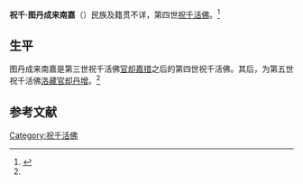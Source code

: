 '''祝千·图丹成来南嘉'''（{{bd|？||？|}}）民族及籍贯不详，第四世[[祝千活佛|祝千活佛]]。<ref name=dzls>{{Cite web |url=http://www.dizh.net/Info/1/19851/index.aspx |title=内蒙古鄂尔多斯市准格尔旗准格尔召（宝堂寺），地藏莲社，2008-05-23 |accessdate=2013-07-14 |archive-date=2013-07-15 |archive-url=https://archive.is/20130715090801/http://www.dizh.net/Info/1/19851/index.aspx |dead-url=no }}</ref>

==生平==
图丹成来南嘉是第三世祝千活佛[[祝千·官却嘉措|官却嘉措]]之后的第四世祝千活佛。其后，为第五世祝千活佛[[祝千·洛藏官却丹增|洛藏官却丹增]]。<ref name=dzls/>

==参考文献==
{{reflist}}

{{start box}}
{{s-rel|bu}}
{{s-before|[[祝千·官却嘉措|祝千·官却嘉措]]}}
{{s-title|[[祝千活佛|祝千活佛]]|（坐床年份不详）—（卒年不详）}}
{{s-after|[[祝千·洛藏官却丹增|祝千·洛藏官却丹增]]}}
{{end box}}

[[Category:祝千活佛|Category:祝千活佛]]